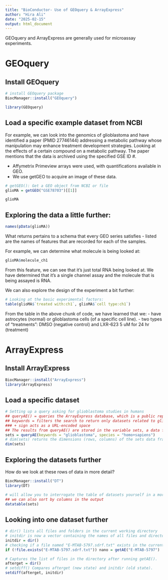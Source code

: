 ```yaml
---
title: "BioConductor- Use of GEOquery & ArrayExpress"
author: "Hira Ali"
date: "2025-02-15"
output: html_document
---
```


GEOquery and ArrayExpress are generally used for microassay experiments.

# GEOquery

## Install GEOquery

```r
# install GEOquery package
BiocManager::install("GEOquery")

library(GEOquery)

```

## Load a specific example dataset from NCBI

For example, we can look into the genomics of glioblastoma and have identified a paper (PMID 27746144) addressing a metabolic pathway whose manipulation may enhance treatment development strategies. Looking at the effects of a certain compound on a metabolic pathway. The paper mentions that the data is archived using the specified GSE ID #.

- Affymetrix Primeview arrays were used, with quantifications available in GEO. 
- We use getGEO to acquire an image of these data.

```r

# getGEO(): Get a GEO object from NCBI or file
glioMA = getGEO("GSE78703")[[1]]
```

```r
glioMA
```
## Exploring the data a little further:

```r
names(pData(glioMA))
```
What returns pertains to a schema that every GEO series satisfies - listed are the names of features that are recorded for each of the samples.

For example, we can determine what molecule is being looked at:
```r
glioMA$molecule_ch1
```

From this feature, we can see that it's just total RNA being looked at. We have determined that it's a single channel assay and the molecule that is being assayed is RNA.

We can also explore the design of the experiment a bit further:

```r
# Looking at the basic experimental factors:
table(glioMA$`treated with:ch1`, glioMA$`cell type:ch1`)
```
From the table in the above chunk of code, we have learned that we:
- have astrocytes (normal) or glioblastoma cells (of a specific cell line).
- two types of "treatments": DMSO (negative control) and LXR-623 5 uM for 24 hr (treatment)

# ArrayExpress

## Install ArrayExpress

```r
BiocManager::install("ArrayExpress")
library(ArrayExpress)
```

## Load a specific dataset

```r
# Setting up a query asking for glioblastoma studies in humans
## queryAE() = queries the ArrayExpress database, which is a public repository for gene expression and functional genomics datasets
## keywords = filters the search to return only datasets related to glioblastoma and humans
### + sign acts as a URL-encoded space
## The results from queryAE() are stored in the variable sets, a data frame containing details of the queried datasets
sets = queryAE(keywords = "glioblastoma", species = "homo+sapiens")
# dim(sets) returns the dimensions (rows, columns) of the sets data frame.
dim(sets)

```

## Exploring the datasets further
How do we look at these rows of data in more detail? 

```r

BiocManager::install("DT")
library(DT)

```

```r
# will allow you to interrogate the table of datasets yourself in a more user-friendly way!
## we can also sort by columns in the output
datatable(sets)
```

## Looking into one dataset further

```r
# dir() lists all files and folders in the current working directory
# initdir is now a vector containing the names of all files and directories present.
initdir = dir()
# checking if a file named "E-MTAB-5797.sdrf.txt" exists in the current directory. If not, then use getAE() to fetch and download the dataset E-MTAB-5797 from the ArrayExpress database.
if (!file.exists("E-MTAB-5797.sdrf.txt")) nano = getAE("E-MTAB-5797")
```

```r
# Captures the list of files in the directory after running getAE().
afterget = dir()
# setdiff() Compares afterget (new state) and initdir (old state).
setdiff(afterget, initdir)
```


